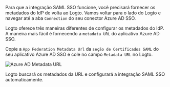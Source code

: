 
Para que a integração SAML SSO funcione, você precisará fornecer os metadados do IdP de volta ao Logto. Vamos voltar para o lado do Logto e navegar até a aba `Connection` do seu conector Azure AD SSO.

Logto oferece três maneiras diferentes de configurar os metadados do IdP. A maneira mais fácil é fornecendo a `metadata URL` do aplicativo Azure AD SSO.

Copie a `App Federation Metadata Url` da `seção de Certificados SAML` do seu aplicativo Azure AD SSO e cole no campo `Metadata URL` no Logto.

<img src={azureAdMetadataUrlImage} alt="Azure AD Metadata URL" />

Logto buscará os metadados da URL e configurará a integração SAML SSO automaticamente.
